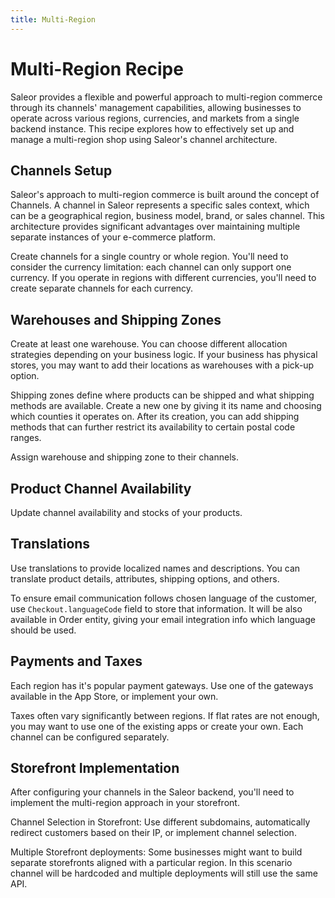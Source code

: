 ```yaml
---
title: Multi-Region
---
```




# Multi-Region Recipe 

Saleor provides a flexible and powerful approach to multi-region commerce through its channels' management capabilities, allowing businesses to operate across various regions, currencies, and markets from a single backend instance. This recipe explores how to effectively set up and manage a multi-region shop using Saleor's channel architecture.


## Channels Setup

Saleor's approach to multi-region commerce is built around the concept of Channels. A channel in Saleor represents a specific sales context, which can be a geographical region, business model, brand, or sales channel. This architecture provides significant advantages over maintaining multiple separate instances of your e-commerce platform.

Create channels for a single country or whole region. You'll need to consider the currency limitation: each channel can only support one currency. If you operate in regions with different currencies, you'll need to create separate channels for each currency.

<div style={{display: 'flex', gap: '1rem', flexWrap: 'wrap', paddingBottom: '4rem'}}>
    <CompactCard
        name="Channels docs"
        description="Learn more about Channels usage."
        link="/developer/channels/overview"
    />
    <CompactCard
        name="Channels configuration docs"
        description="Learn more about Channels configuration options."
        link="/developer/channels/overview"
    />
</div>

## Warehouses and Shipping Zones

Create at least one warehouse. You can choose different allocation strategies depending on your business logic. If your business has physical stores, you may want to add their locations as warehouses with a pick-up option.

Shipping zones define where products can be shipped and what shipping methods are available. Create a new one by giving it its name and choosing which counties it operates on. After its creation, you can add shipping methods that can further restrict its availability to certain postal code ranges.

Assign warehouse and shipping zone to their channels.

<div style={{display: 'flex', gap: '1rem', flexWrap: 'wrap', paddingBottom: '4rem'}}>
    <CompactCard
        name="Shipping zones and warehouses docs"
        description="Developers guide on configuring shipping."
        link="/developer/stock/stock-allocation"
    />
</div>

## Product Channel Availability

Update channel availability and stocks of your products.  

<div style={{display: 'flex', gap: '1rem', flexWrap: 'wrap', paddingBottom: '4rem'}}>
    <CompactCard
        name="Products API guide"
        description="Developers guide for fetching products data."
        link="/developer/products/api"
    />
</div>

## Translations

Use translations to provide localized names and descriptions. You can translate product details, attributes, shipping options, and others.

To ensure email communication follows chosen language of the customer, use `Checkout.languageCode` field to store that information. It will be also available in Order entity, giving your email integration info which language should be used.

<div style={{display: 'flex', gap: '1rem', flexWrap: 'wrap', paddingBottom: '4rem'}}>
    <CompactCard
        name="Product modeling guide"
        description="Step by step product configuration."
        link="/developer/products/configuration"
    />
</div>


## Payments and Taxes

Each region has it's popular payment gateways. Use one of the gateways available in the App Store, or implement your own.

Taxes often vary significantly between regions. If flat rates are not enough, you may want to use one of the existing apps or create your own. Each channel can be configured separately.

<div style={{display: 'flex', gap: '1rem', flexWrap: 'wrap', paddingBottom: '4rem'}}>
    <CompactCard
        name="Saleor Apps catalog"
        description="Browse existing integrations."
        link="https://apps.saleor.io/"
    />
    <CompactCard
        name="Taxes docs"
        description="Read more about configuring taxes."
        link="/developer/taxes"
    />
    <CompactCard
        name="Apps introduction"
        description="How to build Saleor Apps."
        link="/developer/extending/apps/overview"
    />
</div>


## Storefront Implementation

After configuring your channels in the Saleor backend, you'll need to implement the multi-region approach in your storefront.

Channel Selection in Storefront: Use different subdomains, automatically redirect customers based on their IP, or implement channel selection.

Multiple Storefront deployments: Some businesses might want to build separate storefronts aligned with a particular region. In this scenario channel will be hardcoded and multiple deployments will still use the same API.

<div style={{display: 'flex', gap: '1rem', flexWrap: 'wrap', paddingBottom: '4rem'}}>
    <CompactCard
        name="Saleor Storefront quickstart"
        description="Try example storefront build with NextJS."
        link="/quickstart/storefront"
    />
    <CompactCard
        name="Products API guide"
        description="Read more about fetching product information in multiple channel settings."
        link="/developer/products/api"
    />
</div>
